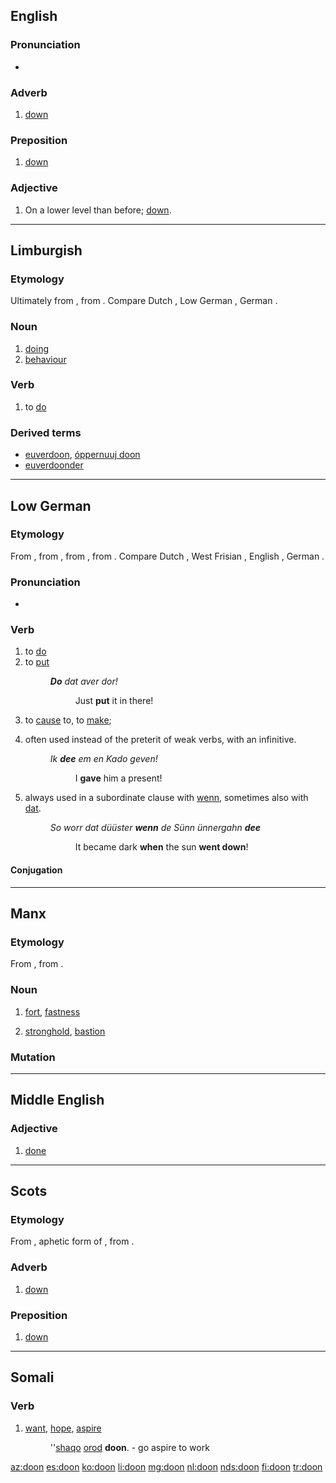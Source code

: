 ==English==

===Pronunciation===
* {{IPA|/duːn/|lang=en}}

===Adverb===
{{en-adv|-}}

# {{label|en|Geordie}} [[down]]

===Preposition===
{{en-prep}}

# {{label|en|Geordie}} [[down]]

===Adjective===
{{en-adj|-}}

# {{label|en|Geordie}} On a lower level than before; [[down]].

----

==Limburgish==

===Etymology===
{{PIE root|li|dʰeh₁}}
Ultimately from {{etyl|gem-pro|li}} {{m|gem-pro|*dōną}}, from {{etyl|ine-pro|li}} {{m|ine-pro|*dʰeh₁-}}. Compare Dutch {{m|nl|doen}}, Low German {{m|nds|doon}}, German {{m|de|tun}}.

===Noun===
{{head|li|noun|g=n}}

# [[doing]]
# [[behaviour]]

===Verb===
{{head|li|verb}}

# to [[do]]

{{li-conj8|
|2=Montfortian
|1stsv=ich doon
|1svsv=ich di-j
|1stvs=doon ich
|1svvs=di-j ich
|1sssv=ich daon
|1ssvs=daon ich
|2stsv=doe deis
|2svsv=doe di-js
|2stvs=deis se
|2svvs=di-js se
|2sssv=doe daons
|2ssvs=daons se
|3stsv=dae deitj
|3svsv=dae di-j
|3stvs=deitj'r
|3svvs=di-j d'r
|3sssv=dae daontj
|3ssvs=daontj'r
|1ptsv=weer doon
|1pvsv=weer di-jje
|1ptvs=doontj v'r
|1pvvs=di-jtj v'r
|1pssv=weer daone
|1psvs=daontj v'r
|2ptsv=geer doontj
|2pvsv=geer di-j
|2ptvs=doontj g'r
|2pvvs=di-j(tj) g'r
|2pssv=geer daontj
|2psvs=daontj g'r
|3ptsv=die doon
|3pvsv=die di-jje
|3ptvs=doon die
|3pvvs=di-jje die
|3pssv=die daone
|3psvs=daone die
|infin=(tö) doon
|gerun='t doon ''n''
|presp=donendje
|pastp=höbbe gedaon
|adjec=gedaon(e/e-n/er/es)
|adver=gedäöndjelik
|noun1='t [[gedoons]] ''n''
|imsim=dooch
|imspo=dootj
|imdua=doon
|implu=doontj
|enkel=daonem
}}

===Derived terms===
* [[euverdoon]], [[óppernuuj doon]]
* [[euverdoonder]]

----

==Low German==

===Etymology===
{{PIE root|nds|dʰeh₁}}
From {{etyl|gml|nds}} {{m|gml|don}}, from {{etyl|osx|nds}} {{m|osx|dōn}}, from {{etyl|gem-pro|nds}} {{m|gem-pro|*dōną}}, from {{etyl|ine-pro|nds}} {{m|ine-pro|*dʰeh₁-}}. Compare Dutch {{m|nds|doen}}, West Frisian {{m|fy|dwaan}}, English {{m|en|do}}, German {{m|de|tun}}.

===Pronunciation===
* {{IPA|/doːn/|lang=nds}}

===Verb===
{{head|nds|verb|third-person singular simple present|deit|past tense|dee|past participle|daan|auxiliary verb|hebben}}

# to [[do]]
# to [[put]]
#: '''''Do''' dat aver dor!''
#:: Just '''put''' it in there!
# {{label|nds|auxiliary}} to [[cause]] to, to [[make]]; {{non-gloss definition|forms [[causative]] verbs}}
# {{label|nds|auxiliary|preterite}} often used instead of the preterit of weak verbs, with an infinitive.
#: ''Ik '''dee''' em en Kado geven!''
#:: I '''gave''' him a present!
# {{label|nds|auxiliary|preterite}} always used in a subordinate clause with [[wenn]], sometimes also with [[dat]].
#: ''So worr dat düüster '''wenn''' de Sünn ünnergahn '''dee'''''
#:: It became dark '''when''' the sun '''went down'''!

====Conjugation====
{{nds-conj-table<!--
-->|head=''doon'' (irregular verb)<!--

Present indicative
-->|do<!--
-->|deist<!--
-->|deit<!--
-->|doot<!--

Past indicative
-->|dee<!--
-->|deest<!--
-->|dee<!--
-->|deen<!--

Imperative
-->|do<!--
-->|doot<!--

Participles
-->|doon<!--
-->|daan<!--
-->}}

----

==Manx==

===Etymology===
From {{etyl|sga|gv}} {{m|sga|dún}}, from {{etyl|cel-pro|gv}} {{m|cel-pro|*dūnom||stronghold}}.

===Noun===
{{gv-noun|m|doonyn|doon}}

# [[fort]], [[fastness]]
#: {{ux|gv|[[ta|Ta]]'[[yn|n]] '''doon''' [[ard]] [[erskyn]] y [[balley|valley]].|t=''The fort commands the town.''|inline=1}}
# [[stronghold]], [[bastion]]

===Mutation===
{{gv mut cons|d|oon}}

----

==Middle English==

===Adjective===
{{head|enm|adjective}}

# [[done]]

----

==Scots==

===Etymology===
From {{etyl|ang|sco}} {{m|ang|dūne}}, aphetic form of {{m|ang|adune|adūne}}, from {{m|ang||of dūne|off the hill}}.

===Adverb===
{{sco-adv}}

# [[down]]

===Preposition===
{{sco-prep}}

# [[down]]

----

==Somali==

===Verb===
{{head|so|verb}}

# [[want]], [[hope]], [[aspire]]
#: ''[[shaqo]] [[orod]] '''doon'''. - go aspire to work

[[az:doon]]
[[es:doon]]
[[ko:doon]]
[[li:doon]]
[[mg:doon]]
[[nl:doon]]
[[nds:doon]]
[[fi:doon]]
[[tr:doon]]